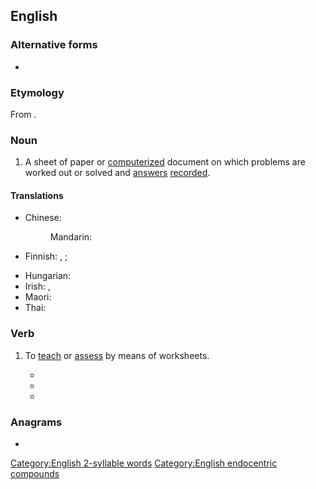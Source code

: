 ==English==

===Alternative forms===
* {{alter|en|wkst|wksht||abbreviation}}

===Etymology===
From {{af|en|work|sheet}}.

===Noun===
{{en-noun}}

# A sheet of paper or [[computerized]] document on which problems are worked out or solved and [[answer]]s [[record]]ed.
#: {{hyper|en|sheet}}

====Translations====
{{trans-top|sheet on which problems are worked out}}
* Chinese:
*: Mandarin: {{t+|cmn|工作表|tr=gōngzuòbiǎo}}
* Finnish: {{t|fi|tehtäväpaperi}}, {{t|fi|tehtävämoniste}} {{qualifier|paper}}; {{t|fi|tehtäväsivu}} {{qualifier|on computer}}
{{trans-mid}}
* Hungarian: {{t+|hu|munkalap}}
* Irish: {{t|ga|bileog oibre|f}}, {{t|ga|bileog shaothair|f}}
* Maori: {{t|mi|raumahi }}
* Thai: {{t|th|ตารางทำการ}}
{{trans-bottom}}

===Verb===
{{en-verb}}

# {{lb|en|ambitransitive}} To [[teach]] or [[assess]] by means of worksheets.
#* {{quote-book|en|year=1987|author=Charles R. Chew|title=Reflections by Teachers Who Write|page=65|passage=Both reading and writing were viewed as a series of discreet and essentially uninteresting skills to be described, '''worksheeted''', and tested. Students' own intentions or ability as speakers, listeners, readers, or writers were never a consideration.}}
#* {{quote-book|en|year=2004|author=Sue Cowley|title=Sue Cowley's A-Z of Teaching|page=117|passage=Lesson after lesson of '''worksheeting''' will quickly leave the children bored and disaffected. The class will also suss out pretty quickly that you're being lazy.}}
#* {{quote-book|en|year=2006|author=Keen J. Babbage|title=Extreme Students: Challenging All Students and Energizing Learning|passage=Students cannot be textbooked and '''worksheeted''' into mastery, proficiency, brilliance, and commitment.}}

===Anagrams===
* {{anagrams|en|a=eehkorstw|sheetwork}}

[[Category:English 2-syllable words]]
[[Category:English endocentric compounds]]